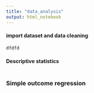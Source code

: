 ```yaml
---
title: "data_analysis"
output: html_notebook
---
```



#### import dataset and data cleaning
```r
dfdfd
```


#### Descriptive statistics
```r

```


### Simple outcome regression
```r

```

